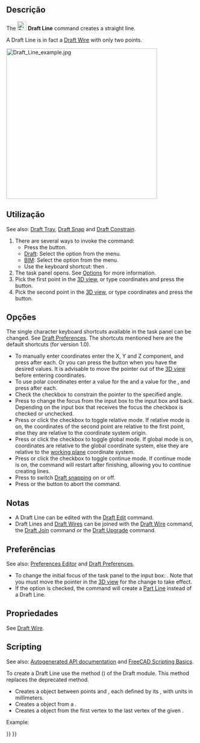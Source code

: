 <languages/>

<div class="mw-translate-fuzzy">
{{Docnav
|
|[[Draft_Wire/pt-br|Polilinha]]
|[[Draft_Workbench/pt-br|Draft]]
|IconL=
|IconR=Draft_Wire.svg
|IconC=Workbench_Draft.svg
}}
</div>

{{GuiCommand
|Name=Draft Line
|MenuLocation=Drafting → Line<br>2D Drafting → Line
|Workbenches=[[Draft_Workbench|Draft]], [[BIM_Workbench|BIM]]
|Shortcut={{KEY|L}} {{KEY|I}}
|Version=0.7
|SeeAlso=[[Draft_Wire|Draft Wire]]
}}

<span id="Description"></span>
==Descrição== 

The [[Image:Draft_Line.svg|24px]] '''Draft Line''' command creates a straight line.

A Draft Line is in fact a [[Draft_Wire|Draft Wire]] with only two points.

[[Image:Draft_Line_example.jpg|400px]]
{{Caption|Line defined by two points}}

<span id="Usage"></span>
==Utilização== 

See also: [[Draft_Tray|Draft Tray]], [[Draft_Snap|Draft Snap]] and [[Draft_Constrain|Draft Constrain]].

# There are several ways to invoke the command:
#* Press the {{Button|[[Image:Draft_Line.svg|16px]] [[Draft_Line|Line]]}} button.
#* [[Draft_Workbench|Draft]]: Select the {{MenuCommand|Drafting → [[Image:Draft_Line.svg|16px]] Line}} option from the menu.
#* [[BIM_Workbench|BIM]]: Select the {{MenuCommand|2D Drafting → [[Image:Draft_Line.svg|16px]] Line}} option from the menu.
#* Use the keyboard shortcut: {{KEY|L}} then {{KEY|I}}.
# The {{MenuCommand|Line}} task panel opens. See [[#Options|Options]] for more information.
# Pick the first point in the [[3D_view|3D view]], or type coordinates and press the {{Button|[[Image:Draft_AddPoint.svg|16px]] Enter point}} button.
# Pick the second point in the [[3D_view|3D view]], or type coordinates and press the {{Button|[[Image:Draft_AddPoint.svg|16px]] Enter point}} button.

<span id="Options"></span>
==Opções==

The single character keyboard shortcuts available in the task panel can be changed. See [[Draft_Preferences|Draft Preferences]]. The shortcuts mentioned here are the default shortcuts (for version 1.0).

* To manually enter coordinates enter the X, Y and Z component, and press {{KEY|Enter}} after each. Or you can press the {{Button|[[Image:Draft_AddPoint.svg|16px]] Enter point}} button when you have the desired values. It is advisable to move the pointer out of the [[3D_view|3D view]] before entering coordinates.
* To use polar coordinates enter a value for the {{MenuCommand|Length}} and a value for the {{MenuCommand|Angle}}, and press {{KEY|Enter}} after each.
* Check the {{MenuCommand|Angle}} checkbox to constrain the pointer to the specified angle.
* Press {{KEY|L}} to change the focus from the {{MenuCommand|X}} input box to the {{MenuCommand|Length}} input box and back. Depending on the input box that receives the focus the {{MenuCommand|Angle}} checkbox is checked or unchecked.
* Press {{KEY|R}} or click the {{MenuCommand|Relative}} checkbox to toggle relative mode. If relative mode is on, the coordinates of the second point are relative to the first point, else they are relative to the coordinate system origin.
* Press {{KEY|G}} or click the {{MenuCommand|Global}} checkbox to toggle global mode. If global mode is on, coordinates are relative to the global coordinate system, else they are relative to the [[Draft_SelectPlane|working plane]] coordinate system.
* Press {{KEY|N}} or click the {{MenuCommand|Continue}} checkbox to toggle continue mode. If continue mode is on, the command will restart after finishing, allowing you to continue creating lines.
* Press {{KEY|S}} to switch [[Draft_Snap|Draft snapping]] on or off.
* Press {{KEY|Esc}} or the {{Button|Close}} button to abort the command.

<span id="Notes"></span>
==Notas==

* A Draft Line can be edited with the [[Draft_Edit|Draft Edit]] command.
* Draft Lines and [[Draft_Wire|Draft Wires]] can be joined with the [[Draft_Wire|Draft Wire]] command, the [[Draft_Join|Draft Join]] command or the [[Draft_Upgrade|Draft Upgrade]] command.

<span id="Preferences"></span>
==Preferências==

See also: [[Preferences_Editor|Preferences Editor]] and [[Draft_Preferences|Draft Preferences]].

* To change the initial focus of the task panel to the {{MenuCommand|Length}} input box: {{MenuCommand|Edit → Preferences... → Draft → General → Set focus on Length instead of X coordinate}}. Note that you must move the pointer in the [[3D_view|3D view]] for the change to take effect.
* If the {{MenuCommand|Edit → Preferences... → Draft → General → Create Part primitives if possible}} option is checked, the command will create a [[Part_Line|Part Line]] instead of a Draft Line.

<span id="Properties"></span>
==Propriedades==

See [[Draft_Wire#Properties|Draft Wire]].

==Scripting==

See also: [https://freecad.github.io/SourceDoc/ Autogenerated API documentation] and [[FreeCAD Scripting Basics|FreeCAD Scripting Basics]].

To create a Draft Line use the {{incode|make_line}} method ({{Version|0.19}}) of the Draft module. This method replaces the deprecated {{incode|makeLine}} method.

{{Code|code=
line = make_line(p1, p2)
line = make_line(LineSegment)
line = make_line(Shape)
}}

* Creates a {{incode|Line}} object between points {{incode|p1}} and {{incode|p2}}, each defined by its {{incode|FreeCAD.Vector}}, with units in millimeters.
* Creates a {{incode|Line}} object from a {{incode|Part.LineSegment}}.
* Creates a {{incode|Line}} object from the first vertex to the last vertex of the given {{incode|Shape}}.

Example:

{{Code|code=
import FreeCAD as App
import Draft

doc = App.newDocument()

p1 = App.Vector(0, 0, 0)
p2 = App.Vector(1000, 500, 0)
p3 = App.Vector(-250, -500, 0)
p4 = App.Vector(500, 1000, 0)

line1 = Draft.make_line(p1, p2)
line2 = Draft.make_line(p3, p4)

doc.recompute()
}}


<div class="mw-translate-fuzzy">
{{Docnav
|
|[[Draft_Wire/pt-br|Polilinha]]
|[[Draft_Workbench/pt-br|Draft]]
|IconL=
|IconR=Draft_Wire.svg
|IconC=Workbench_Draft.svg
}}
</div>

{{Draft Tools navi{{#translation:}}}}
{{Userdocnavi{{#translation:}}}}